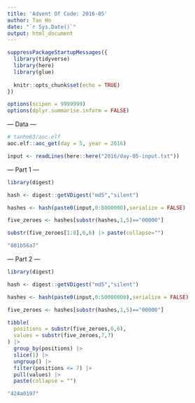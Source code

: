 ```yaml
---
title: 'Advent Of Code: 2016-05'
author: Tan Ho
date: "`r Sys.Date()`"
output: html_document
---
```


```r
suppressPackageStartupMessages({
  library(tidyverse)
  library(here)
  library(glue)
  
  knitr::opts_chunk$set(echo = TRUE)
})

options(scipen = 9999999)
options(dplyr.summarise.inform = FALSE)
```

--- Data ---

```r
# tanho63/aoc.elf
aoc.elf::aoc_get(day = 5, year = 2016)
```

```r
input <- readLines(here::here("2016/day-05-input.txt"))
```

--- Part 1 ---

```r
library(digest)

hash <- digest::getVDigest("md5","silent")

hashes <- hash(paste0(input,0:8000000),serialize = FALSE)

five_zeroes <- hashes[substr(hashes,1,5)=="00000"]

substr(five_zeroes[1:8],6,6) |> paste(collapse="")
```
```r
"801b56a7"
```

--- Part 2 ---

```r
library(digest)

hash <- digest::getVDigest("md5","silent")

hashes <- hash(paste0(input,0:50000000),serialize = FALSE)

five_zeroes <- hashes[substr(hashes,1,5)=="00000"]

tibble(
  positions = substr(five_zeroes,6,6),
  values = substr(five_zeroes,7,7)
) |> 
  group_by(positions) |> 
  slice(1) |> 
  ungroup() |> 
  filter(positions <= 7) |> 
  pull(values) |> 
  paste(collapse = "")
```
```r
"424a0197"
```


